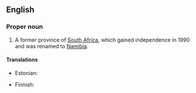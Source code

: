 ==English==
{{wikipedia}}

===Proper noun===
{{en-proper noun}}

# {{lb|en|historical}} A former province of [[South Africa]], which gained independence in 1990 and was renamed to [[Namibia]].

====Translations====
{{trans-top|former province of South Africa}}
* Estonian: {{t|et|Edela-Aafrika}}
{{trans-mid}}
* Finnish: {{t|fi|Lounais-Afrikka}}
{{trans-bottom}}